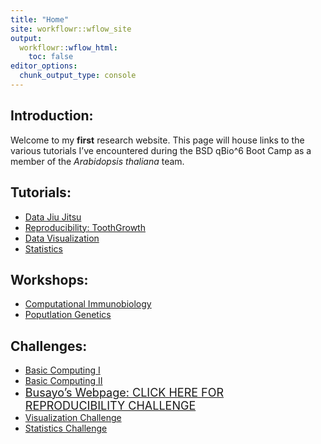 ```yaml
---
title: "Home"
site: workflowr::wflow_site
output:
  workflowr::wflow_html:
    toc: false
editor_options:
  chunk_output_type: console
---
```

## Introduction:

Welcome to my **first** research website. This page will house links to the various tutorials I've encountered during the BSD qBio^6 Boot Camp as a member of the *Arabidopsis thaliana* team.

## Tutorials:

* [Data Jiu Jitsu](jiujitsu.html)\
* [Reproducibility: ToothGrowth](toothgrowth.html)\
* [Data Visualization](ggplottutorial.html)\
* [Statistics](statstutorial.html)

## Workshops:

* [Computational Immunobiology](immunobiology.html)\
* [Poputlation Genetics](populationgenetics.html)

## Challenges:

* [ Basic Computing I](computingchallengeI.html)\
* [ Basic Computing II](computingchallengeII.html)\
* [ <font size="4">Busayo's Webpage: CLICK HERE FOR REPRODUCIBILITY CHALLENGE</font>](https://busayob.github.io/myproject/)\
* [ Visualization Challenge](visualizationchallenge.html)\
* [ Statistics  Challenge](statisticschallenge.html)\

